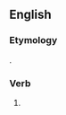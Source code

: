==English==

===Etymology===
{{suffix|stole|est|lang=en}}.

===Verb===
{{head|en|verb form|cat2=simple past forms|cat3=second-person singular forms}}

# {{context|archaic|lang=en}} {{form of|second-person singular simple past|steal|lang=en}}